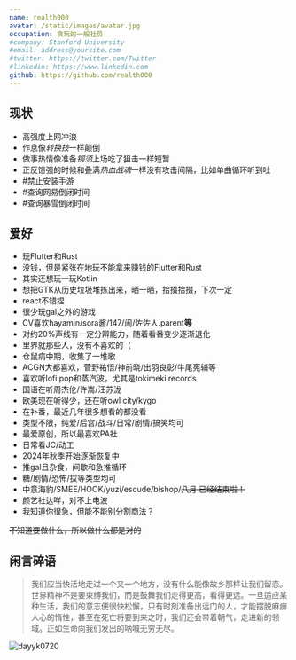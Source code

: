 ```yaml
---
name: realth000
avatar: /static/images/avatar.jpg
occupation: 贪玩的一般社员
#company: Stanford University
#email: address@yoursite.com
#twitter: https://twitter.com/Twitter
#linkedin: https://www.linkedin.com
github: https://github.com/realth000
---
```


## 现状

* 高强度上网冲浪
* 作息像*转换技*一样颠倒
* 做事热情像准备*铜须*上场吃了狙击一样短暂
* 正反馈强的时候和叠满*热血战魂*一样没有攻击间隔，比如单曲循环听到吐
* #禁止安装手游
* #查询网易倒闭时间
* #查询暴雪倒闭时间

## 爱好

* 玩Flutter和Rust
* 没钱，但是紧张在地玩不能拿来赚钱的Flutter和Rust
* 其实还想玩一玩Kotlin
* 想把GTK从历史垃圾堆拣出来，晒一晒，拾掇拾掇，下次一定
* react不错捏
* 很少玩gal之外的游戏
* CV喜欢hayamin/sora酱/147/闹/佐佐人.parent**等**
* 对约20%声线有一定分辨能力，随着看番变少逐渐退化
* 里界就那些人，没有不喜欢的（
* 仓鼠病中期，收集了一堆歌
* ACGN大都喜欢，菅野祐悟/神前晓/出羽良彰/牛尾宪辅等
* 喜欢听lofi pop和蒸汽波，尤其是tokimeki records
* 国语在听周杰伦/许嵩/汪苏泷
* 欧美现在听得少，还在听owl city/kygo
* 在补番，最近几年很多想看的都没看
* 类型不限，纯爱/后宫/战斗/日常/剧情/搞笑均可
* 最爱原创，所以最喜欢PA社
* 日常看JC/动工
* 2024年秋季开始逐渐恢复中
* 推gal且杂食，间歇和急推循环
* 糖/剧情/恐怖/拔等类型均可
* 中意海豹/SMEE/HOOK/yuzi/escude/bishop/~~八月 已经结束啦！~~
* 颜艺社达咩，对不上电波
* 我知道你很急，但能不能别分割商法？

~~不知道要做什么，所以做什么都是对的~~

## 闲言碎语

> 我们应当快活地走过一个又一个地方，没有什么能像故乡那样让我们留恋。世界精神不是要束缚我们，而是鼓舞我们走得更高，看得更远。一旦适应某种生活，我们的意志便很快松懈，只有时刻准备出远门的人，才能摆脱麻痹人心的惰性，甚至在死亡将要到来之时，我们还会带着朝气，走进新的领域。正如生命向我们发出的呐喊无穷无尽。

<img src='/static/images/dayyk0720.jpg' alt='dayyk0720'/>